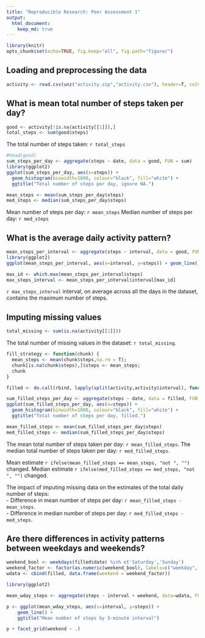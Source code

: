```yaml
---
title: "Reproducible Research: Peer Assessment 1"
output: 
  html_document:
    keep_md: true
---
```


```r
library(knitr)
opts_chunk$set(echo=TRUE, fig.keep="all", fig.path="figure/")
```

## Loading and preprocessing the data

```r
activity <- read.csv(unz("activity.zip","activity.csv"), header=T, colClasses=c("numeric","Date","numeric"))
```

## What is mean total number of steps taken per day?

```r
good <- activity[!is.na(activity[[1]]),]
total_steps <- sum(good$steps)
```
The total number of steps taken: `r total_steps`

```r
#head(good)
sum_steps_per_day <- aggregate(steps ~ date, data = good, FUN = sum)
library(ggplot2)
ggplot(sum_steps_per_day, aes(x=steps)) +
  geom_histogram(binwidth=1000, colour="black", fill="white") +
  ggtitle("Total number of steps per day, ignore NA.")
```

```r
mean_steps <- mean(sum_steps_per_day$steps)
med_steps <- median(sum_steps_per_day$steps)
```
Mean number of steps per day: `r mean_steps`
Median number of steps per day: `r med_steps`

## What is the average daily activity pattern?

```r
mean_steps_per_interval <- aggregate(steps ~ interval, data = good, FUN = mean)
library(ggplot2)
ggplot(mean_steps_per_interval, aes(x=interval, y=steps)) + geom_line()
```

```r
max_id <- which.max(mean_steps_per_interval$steps)
max_steps_interval <- mean_steps_per_interval$interval[max_id]
```
`r max_steps_interval` interval, on average across all the days in the dataset, contains the maximum number of steps.


## Imputing missing values

```r
total_missing <- sum(is.na(activity[[1]]))
```
The total number of missing values in the dataset: `r total_missing`.

```r
fill_strategy <- function(chunk) {
  mean_steps <- mean(chunk$steps,na.rm = T);
  chunk[is.na(chunk$steps),]$steps <- mean_steps;
  chunk
}
```

```r
filled <- do.call(rbind, lapply(split(activity,activity$interval), function(chunk) fill_strategy(chunk)))
```

```r
sum_filled_steps_per_day <- aggregate(steps ~ date, data = filled, FUN = sum)
ggplot(sum_filled_steps_per_day, aes(x=steps)) +
  geom_histogram(binwidth=1000, colour="black", fill="white") +
  ggtitle("Total number of steps per day, filled.")

mean_filled_steps <- mean(sum_filled_steps_per_day$steps)
med_filled_steps <- median(sum_filled_steps_per_day$steps)
```
The mean total number of steps taken per day: `r mean_filled_steps`.
The median total number of steps taken per day: `r med_filled_steps`.

Mean estimate `r ifelse(mean_filled_steps == mean_steps, "not ", "") ` changed.
Median estimate `r ifelse(med_filled_steps == med_steps, "not ", "") ` changed.

The impact of imputing missing data on the estimates of the total daily number of steps:  
- Difference in mean number of steps per day: `r mean_filled_steps - mean_steps`.  
- Difference in median number of steps per day: `r med_filled_steps - med_steps`.

## Are there differences in activity patterns between weekdays and weekends?

```r
weekend_bool <- weekdays(filled$date) %in% c('Saturday','Sunday')
weekend_factor <- factor(as.numeric(weekend_bool), labels=c("weekday", "weekend"))
wdata <- cbind(filled, data.frame(weekend = weekend_factor))
```

```r
library(ggplot2)

mean_wday_steps <- aggregate(steps ~ interval + weekend, data=wdata, FUN=mean)

p <- ggplot(mean_wday_steps, aes(x=interval, y=steps)) +
    geom_line() +
    ggtitle("Mean number of steps by 5-minute interval")

p + facet_grid(weekend ~ .)
```

